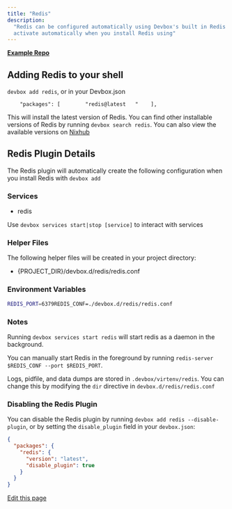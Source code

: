 ```yaml
---
title: "Redis"
description:
  "Redis can be configured automatically using Devbox's built in Redis plugin. This plugin will
  activate automatically when you install Redis using"
---
```


[**Example Repo**](https://github.com/jetify-com/devbox/tree/main/examples/databases/redis)

## Adding Redis to your shell[​](#adding-redis-to-your-shell "Direct link to Adding Redis to your shell")

`devbox add redis`, or in your Devbox.json

```
    "packages": [        "redis@latest   "    ],
```

This will install the latest version of Redis. You can find other installable versions of Redis by
running `devbox search redis`. You can also view the available versions on
[Nixhub](https://www.nixhub.io/packages/redis)

## Redis Plugin Details[​](#redis-plugin-details "Direct link to Redis Plugin Details")

The Redis plugin will automatically create the following configuration when you install Redis with
`devbox add`

### Services[​](#services "Direct link to Services")

- redis

Use `devbox services start|stop [service]` to interact with services

### Helper Files[​](#helper-files "Direct link to Helper Files")

The following helper files will be created in your project directory:

- \{PROJECT_DIR}/devbox.d/redis/redis.conf

### Environment Variables[​](#environment-variables "Direct link to Environment Variables")

```bash
REDIS_PORT=6379REDIS_CONF=./devbox.d/redis/redis.conf
```

### Notes[​](#notes "Direct link to Notes")

Running `devbox services start redis` will start redis as a daemon in the background.

You can manually start Redis in the foreground by running
`redis-server $REDIS_CONF --port $REDIS_PORT`.

Logs, pidfile, and data dumps are stored in `.devbox/virtenv/redis`. You can change this by
modifying the `dir` directive in `devbox.d/redis/redis.conf`

### Disabling the Redis Plugin[​](#disabling-the-redis-plugin "Direct link to Disabling the Redis Plugin")

You can disable the Redis plugin by running `devbox add redis --disable-plugin`, or by setting the
`disable_plugin` field in your `devbox.json`:

```json
{
  "packages": {
    "redis": {
      "version": "latest",
      "disable_plugin": true
    }
  }
}
```

[Edit this page](https://github.com/jetify-com/devbox/tree/main/docs/app/docs/devbox-examples/databases/redis.md)
